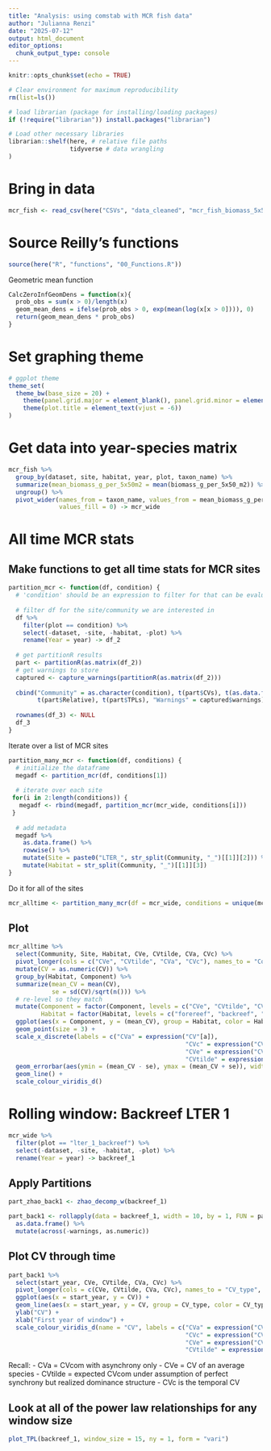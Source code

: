 ```yaml
---
title: "Analysis: using comstab with MCR fish data"
author: "Julianna Renzi"
date: "2025-07-12"
output: html_document
editor_options: 
  chunk_output_type: console
---
```


```r
knitr::opts_chunk$set(echo = TRUE)
```

```r
# Clear environment for maximum reproducibility
rm(list=ls())

# load librarian (package for installing/loading packages)
if (!require("librarian")) install.packages("librarian")

# Load other necessary libraries
librarian::shelf(here, # relative file paths
                 tidyverse # data wrangling
)
```

# Bring in data

```r
mcr_fish <- read_csv(here("CSVs", "data_cleaned", "mcr_fish_biomass_5x50m2.csv"))
```

# Source Reilly's functions

```r
source(here("R", "functions", "00_Functions.R"))
```

Geometric mean function

```r
CalcZeroInfGeomDens = function(x){
  prob_obs = sum(x > 0)/length(x)
  geom_mean_dens = ifelse(prob_obs > 0, exp(mean(log(x[x > 0]))), 0)
  return(geom_mean_dens * prob_obs)
}
```

# Set graphing theme

```r
# ggplot theme
theme_set(
  theme_bw(base_size = 20) +
    theme(panel.grid.major = element_blank(), panel.grid.minor = element_blank()) +
    theme(plot.title = element_text(vjust = -6))
) 
```

# Get data into year-species matrix

```r
mcr_fish %>% 
  group_by(dataset, site, habitat, year, plot, taxon_name) %>% 
  summarize(mean_biomass_g_per_5x50m2 = mean(biomass_g_per_5x50_m2)) %>% 
  ungroup() %>% 
  pivot_wider(names_from = taxon_name, values_from = mean_biomass_g_per_5x50m2,
              values_fill = 0) -> mcr_wide
```

# All time MCR stats

## Make functions to get all time stats for MCR sites

```r
partition_mcr <- function(df, condition) {
  # 'condition' should be an expression to filter for that can be evaluated in the context of df
  
  # filter df for the site/community we are interested in
  df %>% 
    filter(plot == condition) %>%
    select(-dataset, -site, -habitat, -plot) %>% 
    rename(Year = year) -> df_2
  
  # get partitionR results
  part <- partitionR(as.matrix(df_2)) 
  # get warnings to store
  captured <- capture_warnings(partitionR(as.matrix(df_2)))
  
  cbind("Community" = as.character(condition), t(part$CVs), t(as.data.frame(part$Stabilization)),
        t(part$Relative), t(part$TPLs), "Warnings" = captured$warnings) -> df_3
  
  rownames(df_3) <- NULL
  df_3
}
```

Iterate over a list of MCR sites

```r
partition_many_mcr <- function(df, conditions) {
  # initialize the dataframe
  megadf <- partition_mcr(df, conditions[1])
  
  # iterate over each site
 for(i in 2:length(conditions)) {
   megadf <- rbind(megadf, partition_mcr(mcr_wide, conditions[i]))
 }
  
  # add metadata
  megadf %>% 
    as.data.frame() %>% 
    rowwise() %>% 
    mutate(Site = paste0("LTER_", str_split(Community, "_")[[1]][2])) %>% 
    mutate(Habitat = str_split(Community, "_")[[1]][3])
}

```

Do it for all of the sites

```r
mcr_alltime <- partition_many_mcr(df = mcr_wide, conditions = unique(mcr_wide$plot))
```

## Plot

```r
mcr_alltime %>% 
  select(Community, Site, Habitat, CVe, CVtilde, CVa, CVc) %>% 
  pivot_longer(cols = c("CVe", "CVtilde", "CVa", "CVc"), names_to = "Component", values_to = "CV") %>% 
  mutate(CV = as.numeric(CV)) %>% 
  group_by(Habitat, Component) %>% 
  summarize(mean_CV = mean(CV),
            se = sd(CV)/sqrt(n())) %>% 
  # re-level so they match
  mutate(Component = factor(Component, levels = c("CVe", "CVtilde", "CVa", "CVc")),
         Habitat = factor(Habitat, levels = c("forereef", "backreef", "fringing"))) %>% 
  ggplot(aes(x = Component, y = (mean_CV), group = Habitat, color = Habitat)) +
  geom_point(size = 3) +
  scale_x_discrete(labels = c("CVa" = expression("CV"[a]), 
                                                 "CVc" = expression("CV"[c]), 
                                                 "CVe" = expression("CV"[e]), 
                                                 "CVtilde" = expression(tilde("CV")))) +
  geom_errorbar(aes(ymin = (mean_CV - se), ymax = (mean_CV + se)), width = 0.2) +
  geom_line() +
  scale_colour_viridis_d()
```


# Rolling window: Backreef LTER 1

```r
mcr_wide %>% 
  filter(plot == "lter_1_backreef") %>%
  select(-dataset, -site, -habitat, -plot) %>% 
  rename(Year = year) -> backreef_1
```

## Apply Partitions

```r
part_zhao_back1 <- zhao_decomp_w(backreef_1)
```

```r
part_back1 <- rollapply(data = backreef_1, width = 10, by = 1, FUN = partitionR_window, by.column = FALSE, align = "left") %>% 
  as.data.frame() %>% 
  mutate(across(-warnings, as.numeric))
```

## Plot CV through time

```r
part_back1 %>% 
  select(start_year, CVe, CVtilde, CVa, CVc) %>% 
  pivot_longer(cols = c(CVe, CVtilde, CVa, CVc), names_to = "CV_type", values_to = "CV") %>% 
  ggplot(aes(x = start_year, y = CV)) +
  geom_line(aes(x = start_year, y = CV, group = CV_type, color = CV_type)) +
  ylab("CV") +
  xlab("First year of window") +
  scale_colour_viridis_d(name = "CV", labels = c("CVa" = expression("CV"[a]), 
                                                 "CVc" = expression("CV"[c]), 
                                                 "CVe" = expression("CV"[e]), 
                                                 "CVtilde" = expression(tilde("CV")))) 
```


Recall:
- CVa = CVcom with asynchrony only
- CVe = CV of an average species
- CVtilde = expected CVcom under assumption of perfect synchrony but realized dominance structure
- CVc is the temporal CV

## Look at all of the power law relationships for any window size

```r
plot_TPL(backreef_1, window_size = 15, ny = 1, form = "vari")
```






